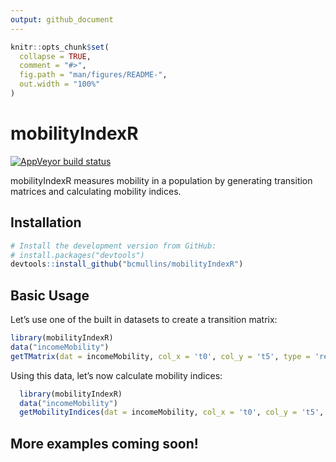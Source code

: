 ```yaml
---
output: github_document
---
```


<!-- README.md is generated from README.Rmd. Please edit that file -->

```r
knitr::opts_chunk$set(
  collapse = TRUE,
  comment = "#>",
  fig.path = "man/figures/README-",
  out.width = "100%"
)
```

# mobilityIndexR

<!-- badges: start -->
[![AppVeyor build status](https://ci.appveyor.com/api/projects/status/github/bcmullins/mobilityIndexR?branch=master&svg=true)](https://ci.appveyor.com/project/bcmullins/mobilityIndexR)
<!-- badges: end -->

mobilityIndexR measures mobility in a population by generating transition matrices and calculating mobility indices.

## Installation

<!-- You can install the released version of mobilityIndexR from [CRAN](https://CRAN.R-project.org) with: -->

<!-- #``` r -->
<!-- #install.packages("mobilityIndexR") -->
<!-- #``` -->

``` r
# Install the development version from GitHub:
# install.packages("devtools")
devtools::install_github("bcmullins/mobilityIndexR")
```

## Basic Usage

Let's use one of the built in datasets to create a transition matrix:

```r
library(mobilityIndexR)
data("incomeMobility")
getTMatrix(dat = incomeMobility, col_x = 't0', col_y = 't5', type = 'relative', probs = TRUE, num_ranks = 5)
```

Using this data, let's now calculate mobility indices:

```r
  library(mobilityIndexR)
  data("incomeMobility")
  getMobilityIndices(dat = incomeMobility, col_x = 't0', col_y = 't5', type = 'relative', num_ranks = 5)
```

## More examples coming soon!

